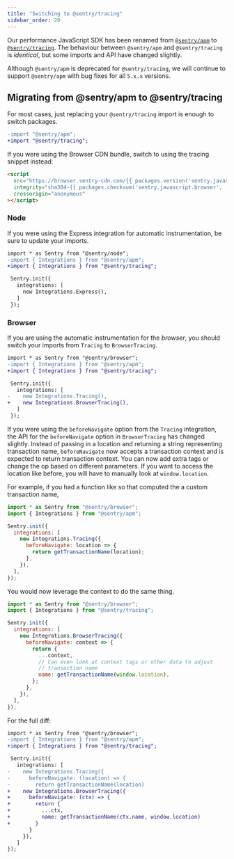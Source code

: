 ```yaml
---
title: "Switching to @sentry/tracing"
sidebar_order: 20
---
```


Our performance JavaScript SDK has been renamed from [`@sentry/apm`](https://www.npmjs.com/package/@sentry/apm) to [`@sentry/tracing`](https://www.npmjs.com/package/@sentry/tracing). The behaviour between `@sentry/apm` and `@sentry/tracing` is _identical_, but some imports and API have changed slightly.

Although `@sentry/apm` is deprecated for `@sentry/tracing`, we will continue to support `@sentry/apm` with bug fixes for all `5.x.x` versions.

## Migrating from @sentry/apm to @sentry/tracing

For most cases, just replacing your `@sentry/tracing` import is enough to switch packages.

```diff
-import "@sentry/apm";
+import "@sentry/tracing";
```

If you were using the Browser CDN bundle, switch to using the tracing snippet instead:

```html
<script
  src="https://browser.sentry-cdn.com/{{ packages.version('sentry.javascript.browser') }}/bundle.tracing.min.js"
  integrity="sha384-{{ packages.checksum('sentry.javascript.browser', 'bundle.tracing.min.js', 'sha384-base64') }}"
  crossorigin="anonymous"
></script>
```

### Node

If you were using the Express integration for automatic instrumentation, be sure to update your imports.

```diff
import * as Sentry from "@sentry/node";
-import { Integrations } from "@sentry/apm";
+import { Integrations } from "@sentry/tracing";

 Sentry.init({
   integrations: [
     new Integrations.Express(),
   ]
 });
```

### Browser

If you are using the automatic instrumentation for the _browser_, you should switch your imports from `Tracing` to `BrowserTracing`.

```diff
import * as Sentry from "@sentry/browser";
-import { Integrations } from "@sentry/apm";
+import { Integrations } from "@sentry/tracing";

 Sentry.init({
   integrations: [
-    new Integrations.Tracing(),
+    new Integrations.BrowserTracing(),
   ]
 });
```

If you were using the `beforeNavigate` option from the `Tracing` integration, the API for the `beforeNavigate` option in `BrowserTracing` has changed slightly. Instead of passing in a location and returning a string representing transaction name, `beforeNavigate` now accepts a transaction context and is expected to return transaction context. You can now add extra tags or change the op based on different parameters. If you want to access the location like before, you will have to manually look at `window.location`.

For example, if you had a function like so that computed the a custom transaction name,

```javascript
import * as Sentry from "@sentry/browser";
import { Integrations } from "@sentry/apm";

Sentry.init({
  integrations: [
    new Integrations.Tracing({
      beforeNavigate: location => {
        return getTransactionName(location);
      },
    }),
  ],
});
```

You would now leverage the context to do the same thing.

```javascript
import * as Sentry from "@sentry/browser";
import { Integrations } from "@sentry/tracing";

Sentry.init({
  integrations: [
    new Integrations.BrowserTracing({
      beforeNavigate: context => {
        return {
          ...context,
          // Can even look at context tags or other data to adjust
          // transaction name
          name: getTransactionName(window.location),
        };
      },
    }),
  ],
});
```

For the full diff:

```diff
import * as Sentry from "@sentry/browser";
-import { Integrations } from "@sentry/apm";
+import { Integrations } from "@sentry/tracing";

 Sentry.init({
   integrations: [
-    new Integrations.Tracing({
-      beforeNavigate: (location) => {
-        return getTransactionName(location)
+    new Integrations.BrowserTracing({
+      beforeNavigate: (ctx) => {
+        return {
+          ...ctx,
+          name: getTransactionName(ctx.name, window.location)
+        }
       }
     }),
   ]
});
```

